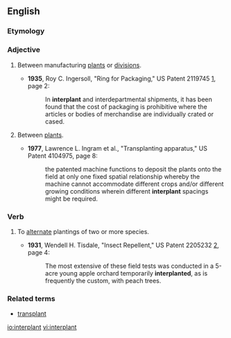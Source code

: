 ==English==

===Etymology===

{{prefix|inter|plant}}

===Adjective===
{{en-adj|-}}

# {{manufacturing}} Between manufacturing [[plant]]s or [[division]]s.
#* '''1935''', Roy C. Ingersoll, "Ring for Packaging," US Patent 2119745 [http://www.google.com/patents?id=-dpIAAAAEBAJ], page 2:
#*: In '''interplant''' and interdepartmental shipments, it has been found that the cost of packaging is prohibitive where the articles or bodies of merchandise are individually crated or cased.
# {{agriculture}} Between [[plant]]s.
#* '''1977''', Lawrence L. Ingram et al., "Transplanting apparatus," US Patent 4104975, page 8:
#*: the patented machine functions to deposit the plants onto the field at only one fixed spatial relationship whereby the machine cannot accommodate different crops and/or different growing conditions wherein different '''interplant''' spacings might be required. 

===Verb===
{{en-verb}}

# {{agriculture}} To [[alternate]] plantings of two or more species.
#* '''1931''', Wendell H. Tisdale, "Insect Repellent," US Patent 2205232 [http://www.google.com/patents?id=JFplAAAAEBAJ], page 4:
#*: The most extensive of these field tests was conducted in a 5-acre young apple orchard temporarily '''interplanted''', as is frequently the custom, with peach trees.

===Related terms===
* [[transplant]]

[[io:interplant]]
[[vi:interplant]]